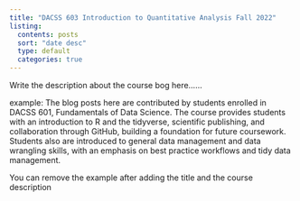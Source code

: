 ```yaml
---
title: "DACSS 603 Introduction to Quantitative Analysis Fall 2022"
listing:
  contents: posts
  sort: "date desc"
  type: default
  categories: true
---
```


Write the description about the course bog here......


example: The blog posts here are contributed by students enrolled in DACSS 601, Fundamentals of Data Science. The course provides students with an introduction to R and the tidyverse, scientific publishing, and collaboration through GitHub, building a foundation for future coursework. Students also are introduced to general data management and data wrangling skills, with an emphasis on best practice workflows and tidy data management.

You can remove the example after adding the title and the course description
